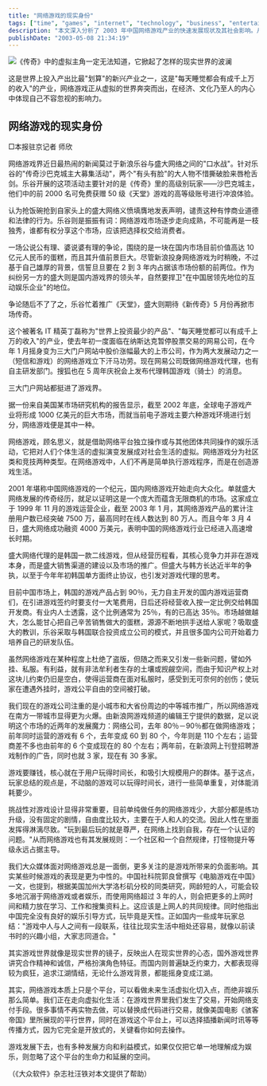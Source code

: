 ```yaml
---
title: "网络游戏的现实身份"
tags: ["time", "games", "internet", "technology", "business", "entertainment", "virtual reality"]
description: "本文深入分析了 2003 年中国网络游戏产业的快速发展现状及其社会影响。从新浪乐谷与盛大网络围绕《传奇》和《天堂》游戏的商业纷争，到当时全球电子游戏市场规模达 1000 亿美元的宏观背景，文章揭示了网络游戏如何从纯粹的娱乐活动转变为价值 10 亿元人民币的蓝海市场。作者探讨了中国游戏运营商过度依赖韩国游戏产品的问题，以及外挂、私服等行业乱象，同时指出网络游戏不仅是娱乐平台，更是虚拟社区和未来数字生活的切入点，具有广阔的商业前景和社会影响力。"
publishDate: "2003-05-08 21:34:19"
---
```


![《传奇》中的虚拟主角一定无法知道，它掀起了怎样的现实世界的波澜](http://www.nanfangdaily.com.cn/zm/20030508/cs/csfm/200305080615_186437.JPG)

这是世界上投入产出比最"划算"的新兴产业之一，这是"每天睡觉都会有成千上万的收入"的产业，网络游戏正从虚拟的世界奔突而出，在经济、文化乃至人的内心中体现自己不容忽视的影响力。

## 网络游戏的现实身份

□本报驻京记者 师欣

网络游戏界近日最热闹的新闻莫过于新浪乐谷与盛大网络之间的"口水战"。针对乐谷的"传奇沙巴克城主大募集活动"，两个"有头有脸"的大人物不惜撕破脸来唇枪舌剑。乐谷开展的这项活动主要针对的是《传奇》里的高级别玩家——沙巴克城主，他们中的前 2000 名可免费获赠 50 级《天堂》游戏的高等级账号进行冲浪体验。

认为抢饭碗抢到自家头上的盛大网络义愤填膺地发表声明，谴责这种有悖商业道德和法律的行为。乐谷则是振振有词：网络游戏市场逐步走向成熟，不可能再是一枝独秀，谁都有权分享这个市场，应该把选择权交给消费者。

一场公说公有理、婆说婆有理的争论，围绕的是一块在国内市场目前价值高达 10 亿元人民币的蛋糕，而且其升值前景巨大。尽管新浪投身网络游戏为时稍晚，不过基于自己雄厚的背景，信誓旦旦要在 2 到 3 年内占据该市场份额的前两位。作为纠纷另一方的盛大则是国内游戏界的领头羊，自然要捍卫"在中国居领先地位的互动娱乐企业"的地位。

争论随后不了了之，乐谷忙着推广《天堂》，盛大则期待《新传奇》5 月份再掀市场传奇。

这个被著名 IT 精英丁磊称为"世界上投资最少的产品"、"每天睡觉都可以有成千上万的收入"的产业，使去年初一度面临在纳斯达克暂停股票交易的网易公司，在今年 1 月摇身变为三大门户网站中股价涨幅最大的上市公司，作为两大发展动力之一（短信和游戏）的网络游戏立下汗马功劳。现在网易公司既做网络游戏代理，也有自主研发部门。搜狐也在 5 周年庆祝会上发布代理韩国游戏（骑士）的消息。

三大门户网站都挺进了游戏界。

据一份来自美国某市场研究机构的报告显示，截至 2002 年底，全球电子游戏产业将形成 1000 亿美元的巨大市场，而就当前电子游戏主要六种游戏环境进行划分，网络游戏便是其中一种。

网络游戏，顾名思义，就是借助网络平台独立操作或与其他团体共同操作的娱乐活动，它把对人们个体生活的虚拟演变发展成对社会生活的虚拟。网络游戏分为社区类和竞技两种类型。在网络游戏中，人们不再是简单执行游戏程序，而是在创造游戏生活。

2001 年堪称中国网络游戏的一个纪元，国内网络游戏开始走向大众化。单就盛大网络发展的传奇经历，就足以证明这是一个庞大而蕴含无限商机的市场。这家成立于 1999 年 11 月的游戏运营企业，截至 2003 年 1 月，其网络游戏产品的累计注册用户数已经突破 7500 万，最高同时在线人数达到 80 万人。而且今年 3 月 4 日，盛大网络成功融资 4000 万美元，表明中国的网络游戏行业已经进入高速增长时期。

盛大网络代理的是韩国一款二线游戏，但从经营历程看，其核心竞争力并非在游戏本身，而是盛大销售渠道的建设以及市场的推广。但盛大与韩方长达近半年的争执，以至于今年年初韩国单方面终止协议，也引发对游戏代理的思考。

目前中国市场上，韩国的游戏产品占到 90％，无力自主开发的国内游戏运营商们，在引进游戏签约时要支付一大笔费用，日后还将经营收入按一定比例交给韩国开发商。有业内人士透露，这个比例通常为 25％，有的已高达 35％。市场越做越大，怎么能甘心把自己辛苦销售做大的蛋糕，源源不断地拱手送给人家呢？吸取盛大的教训，乐谷采取与韩国联合投资成立公司的模式，并且很多国内公司开始着力培养自己的研发队伍。

虽然网络游戏在某种程度上杜绝了盗版，但随之而来又引发一些新问题，譬如外挂、私服。有利益，就有非法牟利者生存的土壤或觊觎空间，而由于知识产权上对这块儿约束仍旧是空白，使得运营商在面对私服时，感受到无可奈何的创伤；使玩家在遭遇外挂时，游戏公平自由的空间被打破。

我们现在的游戏公司注重的是小城市和大省份周边的中等城市推广，所以网络游戏在南方一带城市显得更为火爆。由新浪网游戏频道的编辑王宁提供的数据，足以说明这个市场的近两年的发展魔力：网络公司，去年 80％－90％都在做网络游戏；前年同时运营的游戏有 6 个，去年变成 60 到 80 个，今年则是 110 个左右；运营商差不多也由前年的 6 个变成现在的 80 个左右；两年前，在新浪网上刊登招聘游戏制作的广告，同时也就 3 家，现在有 30 多家。

游戏要赚钱，核心就在于用户玩得时间长，和吸引大规模用户的群体。基于这点，玩家总结的观点是，不动脑的游戏可以玩得时间长，进行一些简单重复，对体能消耗要少。

挑战性对游戏设计显得非常重要，目前单纯做任务的网络游戏少，大部分都是练功升级，没有固定的剧情，自由度比较大，主要在于人和人的交流。因此人性在里面发挥得淋漓尽致。"玩到最后玩的就是尊严，在网络上找到自我，存在一个认证的问题。"从而网络游戏也有其发展规则：一个社区和一个自然规律，打怪物提升等级永远占据主导。

我们大众媒体面对网络游戏总是一面倒，更多关注的是游戏所带来的负面影响。其实某些时候游戏的表现是更为中性的。中国社科院郭良曾撰写《电脑游戏在中国》一文，也提到，根据美国加州大学洛杉矶分校的同类研究，网龄短的人，可能会较多地沉溺于网络游戏或者娱乐，而使用网络超过 3 年的人，则会把更多的上网时间和精力放在学习、工作和搜集资料上。这应该是上网人的共同规律。同时他指出中国完全没有良好的娱乐引导方式，玩毕竟是天性。正如国内一些成年玩家总结："游戏中人与人之间有一段联系，往往比现实生活中相处还容易，就像以前读书时的兴趣小组，大家志同道合。"

其实游戏世界就像是现实世界的镜子，反映出人在现实世界的心态，国外游戏世界讲究合作精神和诚信，严格扮演角色特征。而国内则普遍缺乏约束力，大都表现得较为疯狂，追求江湖情结，无论什么游戏背景，都能摇身变成江湖。

其实，网络游戏本质上只是个平台，可以看做未来生活虚拟化切入点，而绝非娱乐那么简单。我们正在走向虚拟化生活：在游戏世界里我们发生了交易，开始网络支付手段。很多事情不再实物去做，可以替换成代码进行交易，就像美国电影《骇客帝国》里所展现的平行世界，同时在游戏这个平台上，可以选择插播新闻时讯等等传播方式，因为它完全是开放式的，关键看你如何去操作。

游戏发展下去，也有多种发展方向和利益模式，如果仅仅把它单一地理解成为娱乐，则忽略了这个平台的生命力和延展的空间。

（《大众软件》杂志社汪铁对本文提供了帮助）
